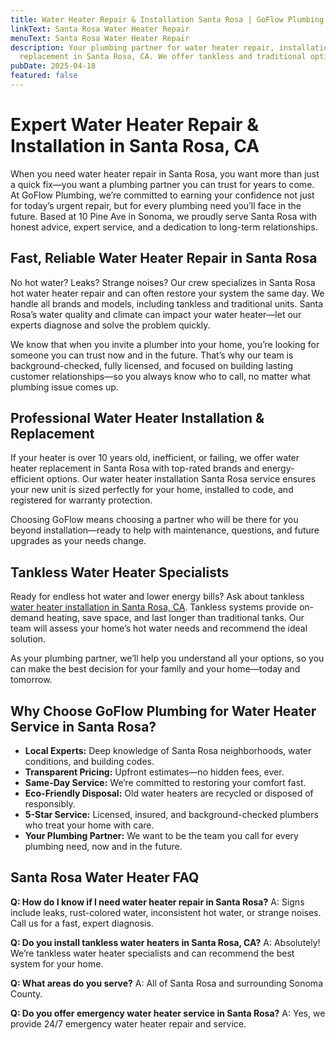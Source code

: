 ```yaml
---
title: Water Heater Repair & Installation Santa Rosa | GoFlow Plumbing
linkText: Santa Rosa Water Heater Repair
menuText: Santa Rosa Water Heater Repair
description: Your plumbing partner for water heater repair, installation, and
  replacement in Santa Rosa, CA. We offer tankless and traditional options.
pubDate: 2025-04-18
featured: false
---
```


# Expert Water Heater Repair & Installation in Santa Rosa, CA

When you need water heater repair in Santa Rosa, you want more than just a quick fix—you want a plumbing partner you can trust for years to come.
At GoFlow Plumbing, we’re committed to earning your confidence not just for today’s urgent repair, but for every plumbing need you’ll face in the future.
Based at 10 Pine Ave in Sonoma, we proudly serve Santa Rosa with honest advice, expert service, and a dedication to long-term relationships.

## Fast, Reliable Water Heater Repair in Santa Rosa

No hot water? Leaks? Strange noises? Our crew specializes in Santa Rosa hot water heater repair and can often restore your system the same day.
We handle all brands and models, including tankless and traditional units.
Santa Rosa’s water quality and climate can impact your water heater—let our experts diagnose and solve the problem quickly.

We know that when you invite a plumber into your home, you’re looking for someone you can trust now and in the future.
That’s why our team is background-checked, fully licensed, and focused on building lasting customer relationships—so you always know who to call, no matter what plumbing issue comes up.

## Professional Water Heater Installation & Replacement

If your heater is over 10 years old, inefficient, or failing, we offer water heater replacement in Santa Rosa with top-rated brands and energy-efficient options.
Our water heater installation Santa Rosa service ensures your new unit is sized perfectly for your home, installed to code, and registered for warranty protection.

Choosing GoFlow means choosing a partner who will be there for you beyond installation—ready to help with maintenance, questions, and future upgrades as your needs change.

## Tankless Water Heater Specialists

Ready for endless hot water and lower energy bills? Ask about tankless [water heater installation in Santa Rosa, CA](/water-heater-repair-santa-rosa/).
Tankless systems provide on-demand heating, save space, and last longer than traditional tanks. Our team will assess your home’s hot water needs and recommend the ideal solution.

As your plumbing partner, we’ll help you understand all your options, so you can make the best decision for your family and your home—today and tomorrow.

## Why Choose GoFlow Plumbing for Water Heater Service in Santa Rosa?

- **Local Experts:** Deep knowledge of Santa Rosa neighborhoods, water conditions, and building codes.
- **Transparent Pricing:** Upfront estimates—no hidden fees, ever.
- **Same-Day Service:** We’re committed to restoring your comfort fast.
- **Eco-Friendly Disposal:** Old water heaters are recycled or disposed of responsibly.
- **5-Star Service:** Licensed, insured, and background-checked plumbers who treat your home with care.
- **Your Plumbing Partner:** We want to be the team you call for every plumbing need, now and in the future.

## Santa Rosa Water Heater FAQ

**Q: How do I know if I need water heater repair in Santa Rosa?**
A: Signs include leaks, rust-colored water, inconsistent hot water, or strange noises. Call us for a fast, expert diagnosis.

**Q: Do you install tankless water heaters in Santa Rosa, CA?**
A: Absolutely! We’re tankless water heater specialists and can recommend the best system for your home.

**Q: What areas do you serve?**
A: All of Santa Rosa and surrounding Sonoma County.

**Q: Do you offer emergency water heater service in Santa Rosa?**
A: Yes, we provide 24/7 emergency water heater repair and service.
